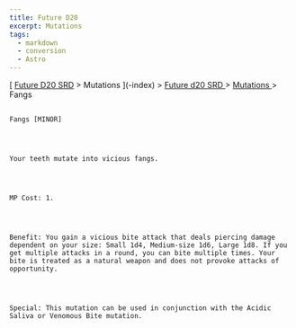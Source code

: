 ```yaml
---
title: Future D20
excerpt: Mutations
tags:
  - markdown
  - conversion
  - Astro
---
```







[
[Future D20 SRD]( / ) > Mutations
     ](-index)
     >
     [
      Future d20 SRD
     ](future-d20-srd-index)
     >
     [
      Mutations
     ](future-d20-srd-mutations-index)
     > Fangs
    




## 
    Fangs [MINOR]
   



    Your teeth mutate into vicious fangs.
   



    MP Cost: 1.
   



    Benefit: You gain a vicious bite attack that deals piercing damage dependent on your size: Small 1d4, Medium-size 1d6, Large 1d8. If you get multiple attacks in a round, you can bite multiple times. Your bite is treated as a natural weapon and does not provoke attacks of opportunity.
   



    Special: This mutation can be used in conjunction with the Acidic Saliva or Venomous Bite mutation.
   





